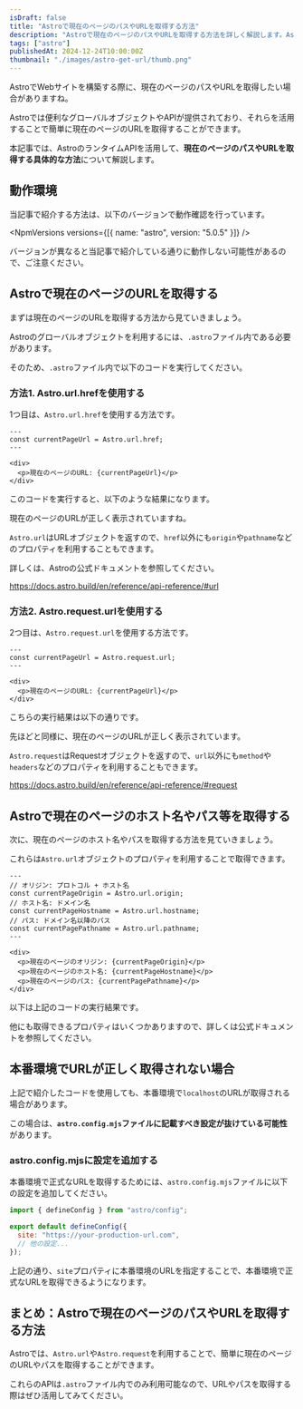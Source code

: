 ```yaml
---
isDraft: false
title: "Astroで現在のページのパスやURLを取得する方法"
description: "Astroで現在のページのパスやURLを取得する方法を詳しく解説します。Astro.urlやAstro.requestなどのランタイムAPIを活用した具体例と実装コードも合わせて紹介します。"
tags: ["astro"]
publishedAt: 2024-12-24T10:00:00Z
thumbnail: "./images/astro-get-url/thumb.png"
---
```


AstroでWebサイトを構築する際に、現在のページのパスやURLを取得したい場合がありますね。

Astroでは便利なグローバルオブジェクトやAPIが提供されており、それらを活用することで簡単に現在のページのURLを取得することができます。

本記事では、AstroのランタイムAPIを活用して、**現在のページのパスやURLを取得する具体的な方法**について解説します。

<ArticleToc />

## 動作環境

当記事で紹介する方法は、以下のバージョンで動作確認を行っています。

<NpmVersions versions={[{ name: "astro", version: "5.0.5" }]} />

<InfoBox type="success">
  バージョンが異なると当記事で紹介している通りに動作しない可能性があるので、ご注意ください。
</InfoBox>

## Astroで現在のページのURLを取得する

まずは現在のページのURLを取得する方法から見ていきましょう。

Astroのグローバルオブジェクトを利用するには、`.astro`ファイル内である必要があります。

そのため、`.astro`ファイル内で以下のコードを実行してください。

### 方法1. Astro.url.hrefを使用する

1つ目は、`Astro.url.href`を使用する方法です。

<CodeHead lang="astro" name="/src/pages/index.astro" />

```astro showLineNumbers
---
const currentPageUrl = Astro.url.href;
---

<div>
  <p>現在のページのURL: {currentPageUrl}</p>
</div>
```

このコードを実行すると、以下のような結果になります。

<BrowserBox name="Astro.url.hrefの実行結果">
  <AstroGetUrlDemo />
</BrowserBox>

現在のページのURLが正しく表示されていますね。

`Astro.url`は<OuterLink href="https://developer.mozilla.org/ja/docs/Web/API/URL">URLオブジェクト</OuterLink>を返すので、`href`以外にも`origin`や`pathname`などのプロパティを利用することもできます。

詳しくは、Astroの公式ドキュメントを参照してください。

https://docs.astro.build/en/reference/api-reference/#url

### 方法2. Astro.request.urlを使用する

2つ目は、`Astro.request.url`を使用する方法です。

<CodeHead lang="astro" name="/src/pages/index.astro" />

```astro showLineNumbers
---
const currentPageUrl = Astro.request.url;
---

<div>
  <p>現在のページのURL: {currentPageUrl}</p>
</div>
```

こちらの実行結果は以下の通りです。

<BrowserBox name="Astro.request.urlの実行結果">
  <AstroGetUrlDemoRequest />
</BrowserBox>

先ほどと同様に、現在のページのURLが正しく表示されています。

`Astro.request`は<OuterLink href="https://developer.mozilla.org/en-US/docs/Web/API/Request">Requestオブジェクト</OuterLink>を返すので、`url`以外にも`method`や`headers`などのプロパティを利用することもできます。

https://docs.astro.build/en/reference/api-reference/#request

## Astroで現在のページのホスト名やパス等を取得する

次に、現在のページのホスト名やパスを取得する方法を見ていきましょう。

これらは`Astro.url`オブジェクトのプロパティを利用することで取得できます。

<CodeHead lang="astro" name="/src/pages/index.astro" />

```astro showLineNumbers
---
// オリジン: プロトコル + ホスト名
const currentPageOrigin = Astro.url.origin;
// ホスト名: ドメイン名
const currentPageHostname = Astro.url.hostname;
// パス: ドメイン名以降のパス
const currentPagePathname = Astro.url.pathname;
---

<div>
  <p>現在のページのオリジン: {currentPageOrigin}</p>
  <p>現在のページのホスト名: {currentPageHostname}</p>
  <p>現在のページのパス: {currentPagePathname}</p>
</div>
```

以下は上記のコードの実行結果です。

<BrowserBox name="Astro.request.urlの実行結果">
  <AstroGetUrlDemoObj />
</BrowserBox>

他にも取得できるプロパティはいくつかありますので、詳しくは<OuterLink href="https://docs.astro.build/en/reference/api-reference/#url">公式ドキュメント</OuterLink>を参照してください。

## 本番環境でURLが正しく取得されない場合

上記で紹介したコードを使用しても、本番環境で`localhost`のURLが取得される場合があります。

この場合は、**`astro.config.mjs`ファイルに記載すべき設定が抜けている可能性**があります。

### astro.config.mjsに設定を追加する

本番環境で正式なURLを取得するためには、`astro.config.mjs`ファイルに以下の設定を追加してください。

<CodeHead lang="js" name="/astro.config.mjs" />

```js showLineNumbers
import { defineConfig } from "astro/config";

export default defineConfig({
  site: "https://your-production-url.com",
  // 他の設定...
});
```

上記の通り、`site`プロパティに本番環境のURLを指定することで、本番環境で正式なURLを取得できるようになります。

## まとめ：Astroで現在のページのパスやURLを取得する方法

Astroでは、`Astro.url`や`Astro.request`を利用することで、簡単に現在のページのURLやパスを取得することができます。

これらのAPIは`.astro`ファイル内でのみ利用可能なので、URLやパスを取得する際はぜひ活用してみてください。
